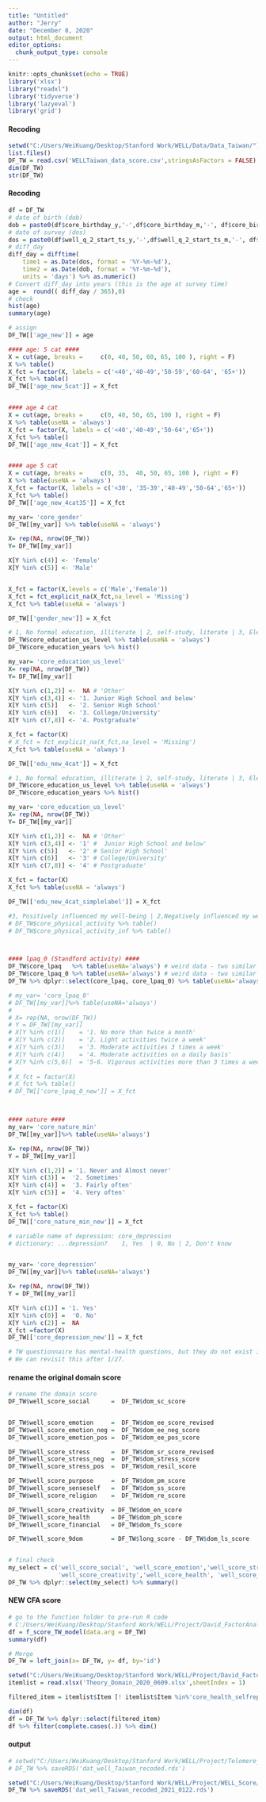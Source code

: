 ---
title: "Untitled"
author: "Jerry"
date: "December 8, 2020"
output: html_document
editor_options: 
  chunk_output_type: console
---

```{r setup, include=FALSE}
knitr::opts_chunk$set(echo = TRUE)
library('xlsx')
library("readxl")
library('tidyverse')
library('lazyeval')
library('grid')
```


#### Recoding ####
```{r data loading}
setwd("C:/Users/WeiKuang/Desktop/Stanford Work/WELL/Data/Data_Taiwan/")
list.files()
DF_TW = read.csv('WELLTaiwan_data_score.csv',stringsAsFactors = FALSE)
dim(DF_TW)
str(DF_TW)
```


#### Recoding ####
```{r age}
df = DF_TW
# date of birth (dob)
dob = paste0(df$core_birthday_y,'-',df$core_birthday_m,'-', df$core_birthday_d) %>% as.Date(format = '%Y-%m-%d')
# date of survey (dos)
dos = paste0(df$well_q_2_start_ts_y,'-',df$well_q_2_start_ts_m,'-', df$well_q_2_start_ts_d) %>% as.Date(format = '%Y-%m-%d')
# diff_day
diff_day = difftime(
    time1 = as.Date(dos, format = '%Y-%m-%d'),
    time2 = as.Date(dob, format = '%Y-%m-%d'),
    units = 'days') %>% as.numeric()
# Convert diff_day into years (this is the age at survey time)
age =  round(( diff_day / 365),0)
# check
hist(age)
summary(age)

# assign
DF_TW[['age_new']] = age

#### age: 5 cat ####
X = cut(age, breaks =     c(0, 40, 50, 60, 65, 100 ), right = F)
X %>% table()
X_fct = factor(X, labels = c('<40','40-49','50-59','60-64', '65+'))
X_fct %>% table()
DF_TW[['age_new_5cat']] = X_fct


#### age 4 cat
X = cut(age, breaks =     c(0, 40, 50, 65, 100 ), right = F)
X %>% table(useNA = 'always')
X_fct = factor(X, labels = c('<40','40-49','50-64','65+'))
X_fct %>% table()
DF_TW[['age_new_4cat']] = X_fct


#### age 5 cat
X = cut(age, breaks =     c(0, 35,  40, 50, 65, 100 ), right = F)
X %>% table(useNA = 'always')
X_fct = factor(X, labels = c('<30', '35-39','40-49','50-64','65+'))
X_fct %>% table()
DF_TW[['age_new_4cat35']] = X_fct


```

```{r gender}
my_var= 'core_gender'
DF_TW[[my_var]] %>% table(useNA = 'always')

X= rep(NA, nrow(DF_TW))
Y= DF_TW[[my_var]]

X[Y %in% c(4)] <- 'Female'
X[Y %in% c(5)] <- 'Male'


X_fct = factor(X,levels = c('Male','Female'))
X_fct = fct_explicit_na(X_fct,na_level = 'Missing')
X_fct %>% table(useNA = 'always')

DF_TW[['gender_new']] = X_fct
```

```{r edu -1 }
# 1, No formal education, illiterate | 2, self-study, literate | 3, Elementary School | 4, Junior High School | 5, Senior High School | 6, College/University | 7, Master's Degree | 8, Doctoral Degree
DF_TW$core_education_us_level %>% table(useNA = 'always')
DF_TW$core_education_years %>% hist()

my_var= 'core_education_us_level'
X= rep(NA, nrow(DF_TW))
Y= DF_TW[[my_var]]

X[Y %in% c(1,2)] <-  NA # 'Other'
X[Y %in% c(3,4)] <- '1. Junior High School and below'
X[Y %in% c(5)]   <- '2. Senior High School'
X[Y %in% c(6)]   <- '3. College/University'
X[Y %in% c(7,8)] <- '4. Postgraduate'

X_fct = factor(X)
# X_fct = fct_explicit_na(X_fct,na_level = 'Missing')
X_fct %>% table(useNA = 'always')

DF_TW[['edu_new_4cat']] = X_fct
```

```{r edu - simple label }
# 1, No formal education, illiterate | 2, self-study, literate | 3, Elementary School | 4, Junior High School | 5, Senior High School | 6, College/University | 7, Master's Degree | 8, Doctoral Degree
DF_TW$core_education_us_level %>% table(useNA = 'always')
DF_TW$core_education_years %>% hist()

my_var= 'core_education_us_level'
X= rep(NA, nrow(DF_TW))
Y= DF_TW[[my_var]]

X[Y %in% c(1,2)] <-  NA # 'Other'
X[Y %in% c(3,4)] <- '1' #  Junior High School and below'
X[Y %in% c(5)]   <- '2' # Senior High School'
X[Y %in% c(6)]   <- '3' # College/University'
X[Y %in% c(7,8)] <- '4' # Postgraduate'

X_fct = factor(X)
X_fct %>% table(useNA = 'always')

DF_TW[['edu_new_4cat_simplelabel']] = X_fct
```

```{r Physical activity}
#3, Positively influenced my well-being | 2,Negatively influenced my well-being | 1, Did not influence my well-being
# DF_TW$core_physical_activity %>% table()
# DF_TW$core_physical_activity_inf %>% table()



#### lpaq_0 (Standford activity) #### 
DF_TW$core_lpaq   %>% table(useNA='always') # weird data - two similar names
DF_TW$core_lpaq_0 %>% table(useNA='always') # weird data - two similar names
DF_TW %>% dplyr::select(core_lpaq, core_lpaq_0) %>% table(useNA='always')

# my_var= 'core_lpaq_0'
# DF_TW[[my_var]]%>% table(useNA='always')
# 
# X= rep(NA, nrow(DF_TW))
# Y = DF_TW[[my_var]]
# X[Y %in% c(1)]    = '1. No more than twice a month'
# X[Y %in% c(2)]    = '2. Light activities twice a week'
# X[Y %in% c(3)]    = '3. Moderate activities 3 times a week'
# X[Y %in% c(4)]    = '4. Moderate activities on a daily basis'
# X[Y %in% c(5,6)]  = '5-6. Vigorous activities more than 3 times a week'
# 
# X_fct = factor(X)
# X_fct %>% table()
# DF_TW[['core_lpaq_0_new']] = X_fct



#### nature #### 
my_var= 'core_nature_min'
DF_TW[[my_var]]%>% table(useNA='always')

X= rep(NA, nrow(DF_TW))
Y = DF_TW[[my_var]]

X[Y %in% c(1,2)] = '1. Never and Almost never'
X[Y %in% c(3)] =  '2. Sometimes'
X[Y %in% c(4)] =  '3. Fairly often'
X[Y %in% c(5)] =  '4. Very often'

X_fct = factor(X)
X_fct %>% table()
DF_TW[['core_nature_min_new']] = X_fct
```

```{r Depression}
# variable name of depression: core_depression
# dictionary: ...depression?	1, Yes  | 0, No | 2, Don't know 


my_var= 'core_depression'
DF_TW[[my_var]]%>% table(useNA='always')

X= rep(NA, nrow(DF_TW))
Y = DF_TW[[my_var]]

X[Y %in% c(1)] = '1. Yes'
X[Y %in% c(0)] =  '0. No'
X[Y %in% c(2)] =  NA
X_fct =factor(X)
DF_TW[['core_depression_new']] = X_fct
```

```{r Depression and Other Mental}
# TW questionnaire has mental-health questions, but they do not exist in the dictionary and dataset. 
# We can revisit this after 1/27. 
```


##########################################
#### rename the original domain score ####
##########################################
```{r Taiwan}
# rename the domain score
DF_TW$well_score_social      =  DF_TW$dom_sc_score


DF_TW$well_score_emotion     =  DF_TW$dom_ee_score_revised
DF_TW$well_score_emotion_neg =  DF_TW$dom_ee_neg_score
DF_TW$well_score_emotion_pos =  DF_TW$dom_ee_pos_score

DF_TW$well_score_stress      =  DF_TW$dom_sr_score_revised
DF_TW$well_score_stress_neg  =  DF_TW$dom_stress_score
DF_TW$well_score_stress_pos  =  DF_TW$dom_resil_score

DF_TW$well_score_purpose     =  DF_TW$dom_pm_score
DF_TW$well_score_senseself   =  DF_TW$dom_ss_score
DF_TW$well_score_religion    =  DF_TW$dom_re_score

DF_TW$well_score_creativity  = DF_TW$dom_en_score
DF_TW$well_score_health      = DF_TW$dom_ph_score
DF_TW$well_score_financial   = DF_TW$dom_fs_score

DF_TW$well_score_9dom        = DF_TW$long_score - DF_TW$dom_ls_score


# final check
my_select = c('well_score_social', 'well_score_emotion','well_score_stress', 'well_score_purpose', 'well_score_senseself', 'well_score_religion',
              'well_score_creativity','well_score_health', 'well_score_financial','well_score_9dom')
DF_TW %>% dplyr::select(my_select) %>% summary()
```

#######################
#### NEW CFA score ####
#######################

```{r}
# go to the function folder to pre-run R code
# C:/Users/WeiKuang/Desktop/Stanford Work/WELL/Project/David_FactorAnalysis/Code/3_TW_CFA/WELL_score_function/version_2020.0108.Rmd
df = f_score_TW_model(data.arg = DF_TW)
summary(df)

# Merge
DF_TW = left_join(x= DF_TW, y= df, by='id')
```


```{r missing $ for 53 items}
setwd("C:/Users/WeiKuang/Desktop/Stanford Work/WELL/Project/David_FactorAnalysis/Data/")
itemlist = read.xlsx('Theory_Domain_2020_0609.xlsx',sheetIndex = 1)

filtered_item = itemlist$Item [! itemlist$Item %in%'core_health_selfreported'] 

dim(df)
df = DF_TW %>% dplyr::select(filtered_item) 
df %>% filter(complete.cases(.)) %>% dim()

```


################
#### output ####
################
```{r telomere project }
# setwd("C:/Users/WeiKuang/Desktop/Stanford Work/WELL/Project/Telomere_length/Data/Taiwan/")
# DF_TW %>% saveRDS('dat_well_Taiwan_recoded.rds')
```

```{r CFA presentation on Jan 2021}
setwd("C:/Users/WeiKuang/Desktop/Stanford Work/WELL/Project/WELL_Score/Data/")
DF_TW %>% saveRDS('dat_well_Taiwan_recoded_2021_0122.rds')
```

 